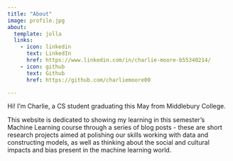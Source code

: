 ```yaml
---
title: "About"
image: profile.jpg
about:
  template: jolla
  links:
    - icon: linkedin
      text: LinkedIn
      href: https://www.linkedin.com/in/charlie-moore-b55340214/
    - icon: github
      text: Github
      href: https://github.com/charliemoore00

---
```


Hi! I'm Charlie, a CS student graduating this May from Middlebury College. 

This website is dedicated to showing my learning in this semester's Machine Learning course through a series of blog posts - these are short research projects aimed at polishing our skills working with data and constructing models, as well as thinking about the social and cultural impacts and bias present in the machine learning world.
